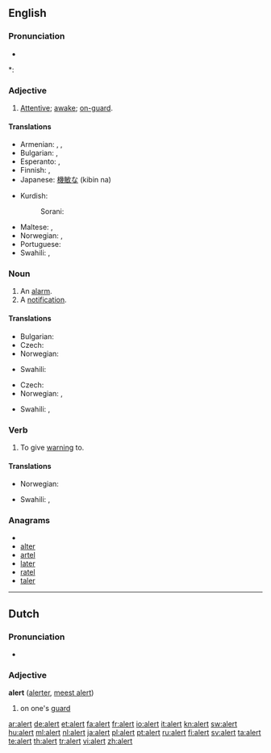 ==English==

===Pronunciation===
* {{audio|en-us-alert.ogg|Audio (US)}}

*: {{rhymes|ɜː(r)t}}

===Adjective===
{{en-adj}}

# [[attentive|Attentive]]; [[awake]]; [[on-guard]].

====Translations====
{{trans-top|attentive}}
* Armenian: {{t-|hy|զգաստ|tr=zgast}},  {{t|hy|արթուն|tr=art’un}},  {{t-|hy|զգոն|tr=zgon}}
* Bulgarian: {{t|bg|бдителен}},  {{t+|bg|внимателен}}
* Esperanto: {{t-|eo|vigla|xs=Esperanto}},  {{t|eo|mallaca}}
* Finnish: {{t-|fi|virkeä}}, {{t-|fi|pirteä}}
* Japanese: [[機敏な]] (kibin na)
{{trans-mid}}
* Kurdish:
*: Sorani: {{t|ku|وریا|tr=wirya|sc=ku-Arab}}
* Maltese: {{t-|mt|attent|m|xs=Maltese}}, {{t-|mt|attenta|f|xs=Maltese}}
* Norwegian: {{t+|no|oppmerksom}}, {{t-|no|våken}}
* Portuguese: {{t+|pt|alerta}}
* Swahili: {{t+|sw|chonjo|xs=Swahili}}, {{t+|sw|tahadhari|xs=Swahili}}
{{trans-bottom}}

===Noun===
{{en-noun}}

# An [[alarm]].
# A [[notification]].

====Translations====
{{trans-top|an alarm}}
* Bulgarian: {{t+|bg|тревога}}
* Czech: {{t|cs|výstraha|f}}
* Norwegian: {{t+|no|alarm|m}}
{{trans-mid}}
* Swahili: {{t+|sw|tahadhari|xs=Swahili}}
{{trans-bottom}}

{{trans-top|a notification}}
* Czech: {{t|cs|upozornění|n}}
* Norwegian: {{t+|no|advarsel|m}}, {{t+|no|varsel|n}}
{{trans-mid}}
* Swahili: {{t+|sw|chonjo|xs=Swahili}}, {{t+|sw|tahadhari|xs=Swahili}}
{{trans-bottom}}

===Verb===
{{en-verb}}

# To give [[warning]] to.

====Translations====
{{trans-top|to give warning to}}
* Norwegian: {{t+|no|varsle}}
{{trans-mid}}
* Swahili: {{t+|sw|chonjo|xs=Swahili}},  {{t+|sw|tahadhari|xs=Swahili}}
{{trans-bottom}}

===Anagrams===
* {{alphagram|aelrt}}
* [[alter#English|alter]]
* [[artel#English|artel]]
* [[later#English|later]]
* [[ratel#English|ratel]]
* [[taler#English|taler]]


----

==Dutch==

===Pronunciation===
* {{audio|Nl-alert.ogg|audio}}

===Adjective===
'''alert''' ([[alerter]], [[meest alert]])

# on one's [[guard]]

[[ar:alert]]
[[de:alert]]
[[et:alert]]
[[fa:alert]]
[[fr:alert]]
[[io:alert]]
[[it:alert]]
[[kn:alert]]
[[sw:alert]]
[[hu:alert]]
[[ml:alert]]
[[nl:alert]]
[[ja:alert]]
[[pl:alert]]
[[pt:alert]]
[[ru:alert]]
[[fi:alert]]
[[sv:alert]]
[[ta:alert]]
[[te:alert]]
[[th:alert]]
[[tr:alert]]
[[vi:alert]]
[[zh:alert]]